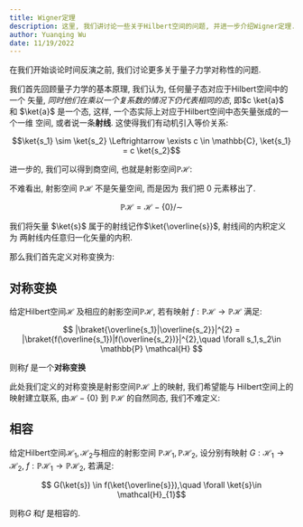 ```yaml
---
title: Wigner定理
description: 这里, 我们讲讨论一些关于Hilbert空间的问题, 并进一步介绍Wigner定理.
author: Yuanqing Wu
date: 11/19/2022
---
```

在我们开始谈论时间反演之前, 我们讨论更多关于量子力学对称性的问题.

我们首先回顾量子力学的基本原理, 我们认为, 任何量子态对应于Hilbert空间中的一个
矢量, *同时他们在乘以一个复系数的情况下仍代表相同的态*, 即$c \ket{a}$ 和
$\ket{a}$ 是一个态, 这样, 一个态实际上对应于Hilbert空间中态矢量张成的一个一维
空间, 或者说一条**射线**. 这使得我们有动机引入等价关系:

$$\ket{s_1} \sim \ket{s_2} \Leftrightarrow \exists c \in \mathbb{C}, \ket{s_1} = c \ket{s_2}$$

进一步的, 我们可以得到商空间, 也就是射影空间$\mathbb{P} \mathcal{H}$:

::: {.column-margin}
不难看出, 射影空间 $\mathbb{P} \mathcal{H}$ 不是矢量空间, 而是因为 我们把
$0$ 元素移出了.
:::

$$\mathbb{P} \mathcal{H} = \mathcal{H} - \{0\} / \sim$$

我们将矢量 $\ket{s}$ 属于的射线记作$\ket{\overline{s}}$, 射线间的内积定义为
两射线内任意归一化矢量的内积.

那么我们首先定义对称变换为:

::: {#def-symmtery-transform}
## 对称变换

给定Hilbert空间$\mathcal{H}$ 及相应的射影空间$\mathbb{P} \mathcal{H}$, 若有映射
$f: \mathbb{P}\mathcal{H} \to \mathbb{P} \mathcal{H}$ 满足:

$$ |\braket{\overline{s_1}|\overline{s_2}}|^{2} = |\braket{f(\overline{s_1})|f(\overline{s_2})}|^{2},\quad \forall s_1,s_2\in \mathbb{P} \mathcal{H} $$

则称$f$ 是一个**对称变换**
:::

此处我们定义的对称变换是射影空间$\mathbb{P} \mathcal{H}$ 上的映射, 我们希望能与
Hilbert空间上的映射建立联系, 由$\mathcal{H}-\{0\}$ 到 $\mathbb{P} \mathcal{H}$ 
的自然同态, 我们不难定义:

::: {#def-compatible}
## 相容
给定Hilbert空间$\mathcal{H}_1, \mathcal{H}_{2}$与相应的射影空间
$\mathbb{P} \mathcal{H}_{1}, \mathbb{P}\mathcal{H}_{2}$,
设分别有映射 $G: \mathcal{H}_{1} \to \mathcal{H}_{2}$, $f: \mathbb{P} \mathcal{H}_{1} \to
\mathbb{P} \mathcal{H}_{2}$, 若满足:

$$ G(\ket{s}) \in f(\ket{\overline{s}}),\quad \forall \ket{s}\in \mathcal{H}_{1}$$

则称$G$ 和$f$ 是相容的.
:::
